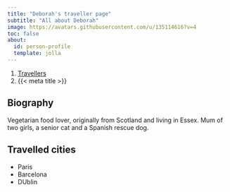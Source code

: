 ```yaml
---
title: "Deborah's traveller page"
subtitle: "All about Deborah"
image: https://avatars.githubusercontent.com/u/135114616?v=4
toc: false
about:
  id: person-profile
  template: jolla
---
```


```{=html}
<nav aria-label="breadcrumb">
  <ol class="breadcrumb">
    <li class="breadcrumb-item"><a href="../travellers.html">Travellers</a></li>
    <li class="breadcrumb-item active" aria-current="page">{{< meta title >}}</li>
  </ol>
</nav>
```

:::{#person-profile}
:::

## Biography

Vegetarian food lover, originally from Scotland and living in Essex. Mum of two girls, a senior cat and a Spanish rescue dog. 

## Travelled cities

- Paris
- Barcelona
- DUblin
